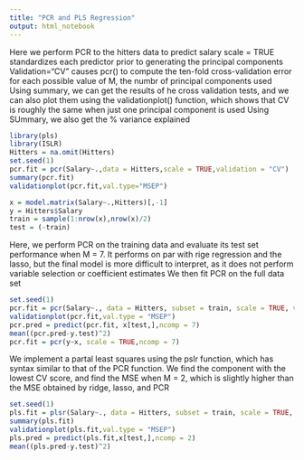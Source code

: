 ```yaml
---
title: "PCR and PLS Regression"
output: html_notebook
---
```



Here we perform PCR to the hitters data to predict salary
scale = TRUE standardizes each predictor prior to generating the principal components
Validation="CV" causes pcr() to compute the ten-fold cross-validation error for each possible value of M, the numbr of principal components used
Using summary, we can get the results of he cross validation tests, and we can also plot them using the validationplot() function, which shows that CV is roughly the same when just one principal component is used
Using SUmmary, we also get the % variance explained

```r
library(pls)
library(ISLR)
Hitters = na.omit(Hitters)
set.seed(1)
pcr.fit = pcr(Salary~.,data = Hitters,scale = TRUE,validation = "CV")
summary(pcr.fit)
validationplot(pcr.fit,val.type="MSEP")

x = model.matrix(Salary~.,Hitters)[,-1]
y = Hitters$Salary
train = sample(1:nrow(x),nrow(x)/2)
test = (-train)
```

Here, we perform PCR on the training data and evaluate its test set performance when M = 7. It performs on par with rige regression and the lasso, but the final model is more difficult to interpret, as it does not perform variable selection or coefficient estimates
We then fit PCR on the full data set
```r
set.seed(1)
pcr.fit = pcr(Salary~., data = Hitters, subset = train, scale = TRUE, validation = "CV")
validationplot(pcr.fit,val.type = "MSEP")
pcr.pred = predict(pcr.fit, x[test,],ncomp = 7)
mean((pcr.pred-y.test)^2)
pcr.fit = pcr(y~x, scale = TRUE,ncomp = 7)
```

We implement a partal least squares using the pslr function, which has syntax similar to that of the PCR function.
We find the component with the lowest CV score, and find the MSE when M = 2, which is slightly higher than the MSE obtained by ridge, lasso, and PCR
```r
set.seed(1)
pls.fit = plsr(Salary~., data = Hitters, subset = train, scale = TRUE, validation = "CV")
summary(pls.fit)
validationplot(pls.fit,val.type = "MSEP")
pls.pred = predict(pls.fit,x[test,],ncomp = 2)
mean((pls.pred-y.test)^2)


```

